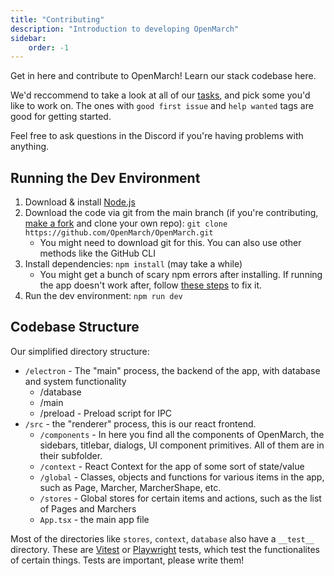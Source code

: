 ```yaml
---
title: "Contributing"
description: "Introduction to developing OpenMarch"
sidebar:
    order: -1
---
```



Get in here and contribute to OpenMarch! Learn our stack codebase here.

We'd reccommend to take a look at all of our [tasks](https://github.com/OpenMarch/OpenMarch/issues), and pick some you'd like to work on. The ones with `good first issue` and `help wanted` tags are good for getting started.

Feel free to ask questions in the Discord if you're having problems with anything.

<LinkCard
  title="Stack"
  href="/developers/stack/"
/>
<LinkCard
  title="Discord"
  href="https://discord.com/invite/eTsQ98uZzq"
  description="Go to #developers for support!"
/>

##  Running the Dev Environment

1. Download & install [Node.js](https://nodejs.org/en)
2. Download the code via git from the main branch (if you're contributing, [make a fork](https://github.com/OpenMarch/OpenMarch/fork) and clone your own repo): `git clone https://github.com/OpenMarch/OpenMarch.git`
    - You might need to download git for this. You can also use other methods like the GitHub CLI
3. Install dependencies: `npm install` (may take a while)
    - You might get a bunch of scary npm errors after installing. If running the app doesn't work after, follow [these steps](https://github.com/Automattic/node-canvas?tab=readme-ov-file#compiling) to fix it.
4. Run the dev environment: `npm run dev`

## Codebase Structure

Our simplified directory structure:

- `/electron` - The "main" process, the backend of the app, with database and system functionality
    - /database
    - /main
    - /preload - Preload script for IPC
- `/src` - the "renderer" process, this is our react frontend.
    - `/components` - In here you find all the components of OpenMarch, the sidebars, titlebar, dialogs, UI component primitives. All of them are in their subfolder.
    - `/context` - React Context for the app of some sort of state/value
    - `/global` - Classes, objects and functions for various items in the app, such as Page, Marcher, MarcherShape, etc.
    - `/stores` - Global stores for certain items and actions, such as the list of Pages and Marchers
    - `App.tsx` - the main app file

Most of the directories like `stores`, `context`, `database` also have a `__test__` directory. These are [Vitest](https://vitest.dev/) or [Playwright](https://playwright.dev/) tests, which test the functionalites of certain things. Tests are important, please write them!
